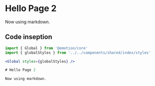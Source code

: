 
<Global styles={globalStyles} />


<Post>

# Hello Page 2

Now using markdown.

## Code inseption

```jsx
import { Global } from '@emotion/core'
import { globalStyles } from '../../components/shared/index/styles'

<Global styles={globalStyles} />

# Hello Page 2

Now using markdown.
```

</Post>
